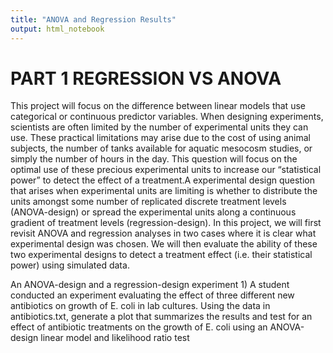 ---
title: "ANOVA and Regression Results"
output: html_notebook
---

# PART 1 REGRESSION VS ANOVA

This project will focus on the difference between linear models that use categorical or continuous predictor variables. When designing experiments, scientists are often limited by the number of experimental units they can use. These practical limitations may arise due to the cost of using animal subjects, the number of tanks available for aquatic mesocosm studies, or simply the number of hours in the day. This question will focus on the optimal use of these precious experimental units to increase our "statistical power" to detect the effect of
a treatment.A experimental design question that arises when experimental units are limiting is whether to distribute the units amongst some number of replicated discrete treatment levels (ANOVA-design) or spread the experimental units along a continuous gradient of treatment levels (regression-design). In this project, we
will first revisit ANOVA and regression analyses in two cases where it is clear what experimental design was chosen. We will then evaluate the ability of these two experimental designs to detect a treatment effect (i.e. their statistical power) using simulated data.

An ANOVA-design and a regression-design experiment
1) A student conducted an experiment evaluating the effect of three different new antibiotics on growth of E. coli in lab cultures. Using the data in antibiotics.txt, generate a plot that summarizes the results and test for an effect of antibiotic treatments on the growth of E. coli using an ANOVA-design linear model and
likelihood ratio test

